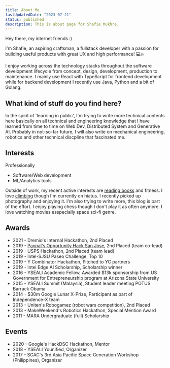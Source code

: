 ```yaml
---
title: About Me
lastUpdatedDate: "2023-07-21"
status: published
description: This is about page for Shafie Mukhre.
---
```


Hey there, my internet friends :)

I'm Shafie, an aspiring craftsman, a fullstack developer with a passion for building useful products with great UX and high performance! 💻🔥

I enjoy working across the technology stacks throughout the software development lifecycle from concept, design, development, production to maintenance. I mainly use React with TypeScript for frontend development while for backend development I recently use Java, Python and a bit of Golang.

## What kind of stuff do you find here?

In the spirit of 'learning in public', I'm trying to write more technical contents here basically on all technical and engineering knowledge that I have learned from time to time on Web Dev, Distributed System and Generative AI. Probably in not-so-far future, I will also write on mechanical engineering, robotics and other technical discpline that fascinated me.

## Interests

Professionally

- Software/Web development
- ML/Analytics tools

Outside of work, my recent active interests are [reading books](https://www.goodreads.com/user/show/69929438-shafie-mukhre) and fitness. I love [climbing](https://instagram.com/shafieclimbs) though I'm currently on hiatus. I recently picked up photography and enjoying it. I'm also trying to write more, this blog is part of the effort. I enjoy playing chess though I don't play it as often anymore. I love watching movies esspecially space sci-fi genre.

## Awards

- 2021 - Dremio's Internal Hackathon, 2nd Placed
- 2019 - [Paypal's Opportunity Hack San Jose](https://www.linkedin.com/pulse/opportunity-hack-san-jose-2019-solving-nonprofits-bhavya-shankar/), 2nd Placed (team co-lead)
- 2019 - USPS Hackathon, 2nd Placed (team lead)
- 2019 - Intel-SJSU Paseo Challenge, Top 10
- 2019 - Y Combinator Hackathon, Pitched to YC partners
- 2019 - Intel Edge AI Scholarship, Scholarship winner
- 2016 - YSEALI Academic Fellow, Awarded $13k sponsorship from US Government for Entrepreneurship program at Arizona State University
- 2015 - YSEALI Summit (Malaysia), Student leader meeting POTUS Barrack Obama
- 2014 - $30m Google Lunar X-Prize, Participant as part of Independence-X team
- 2013 - Uniten's Robogamez (robot wars competition), 2nd Placed
- 2013 - MakeWeekend's Robotics Hackathon, Special Mention Award
- 2011 - MARA Undergraduate (full) Scholarship

## Events

- 2020 - Google's HackDSC Hackathon, Mentor
- 2018 - YSEALI Younified, Organizer
- 2017 - SGAC's 3rd Asia Pacific Space Generation Workshop (Philippines), Organizer
